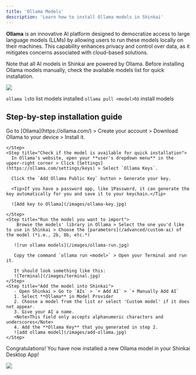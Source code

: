 ```yaml
---
title: 'Ollama Models'
description: 'Learn how to install Ollama models in Shinkai'
---
```


**Ollama** is an innovative Al platform designed to democratize access to large language models (LLMs) by allowing users to run these models locally on their machines. 
This capability enhances privacy and control over data, as it mitigates concerns associated with cloud-based solutions.

<Note>Note that all AI models in Shinkai are powered by Ollama. Before installing Ollama models manually, check the available models list for quick installation.</Note>
<Frame>
  <img src="/images/ollama-models.jpg"  style={{ borderRadius: '0.5rem' }}/>
</Frame>


`ollama ls`to list models installed
`ollama pull <model>`to install models 





## Step-by-step installation guide

<Steps>
    <Step title="Download Ollama in your device">
      Go to [Ollama](https://ollama.com/) > Create your account > Download Ollama to your device > Install it.
      
    </Step>
    <Step title="Check if the model is available for quick installation">
      In Ollama's website, open your **user's dropdown menu** in the upper-right corner > Click [Settings](https://ollama.com/settings/keys) > Select `Ollama Keys`.

      Click the `Add Ollama Public Key` button > Generate your key.

      <Tip>If you have a password app, like 1Password, it can generate the key automatically for you and save it to your keychain.</Tip>

      ![Add key to Ollama](/images/ollama-key.jpg)

    </Step>
    <Step title="Run the model you want to import">
        Browse the models' library in Ollama > Select the one you'd like to use in Shinkai > Choose the [parameters](/advanced/custom-ai) of the model (*i.e., 2b, 8b, etc.*) 
        
       ![run ollama models](/images/ollama-run.jpg)

       Copy the command `ollama run <model>` > Open your Terminal and run it. 

       It should look something like this:
       ![Terminal](/images/terminal.jpg)
    </Step>
    <Step title="Add the model into Shinkai">
       - Open Shinkai > Go to `AIs` > `+ Add AI` > `+ Manually Add AI`
       1. Select **Ollama** in Model Provider
       2. Choose a model from the list or select 'Custom model' if it does not appear.
       3. Give your AI a name. 
       <Note>This field only accepts alphanumeric characters and underscores</Note>
       4. Add the **Ollama Key** that you generated in step 2.
       ![add ollama model](/images/add-ollama.jpg)
    </Step>
  </Steps>

  Congratulations! You have now installed a new Ollama model in your Shinkai Desktop App!

  <Frame>
  <img src="/images/ollama-installed.jpg"  style={{ borderRadius: '0.5rem' }}/>
</Frame>
